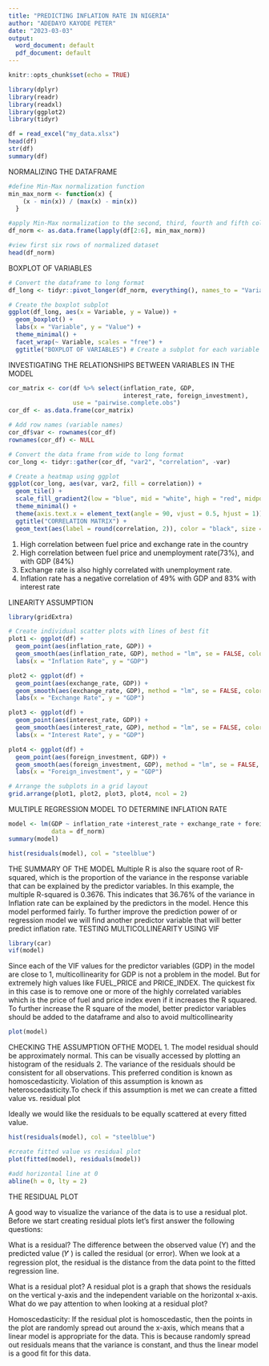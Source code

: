 ---
title: "PREDICTING INFLATION RATE IN NIGERIA"
author: "ADEDAYO KAYODE PETER"
date: "2023-03-03"
output:
  word_document: default
  pdf_document: default
---

```{r setup, include=FALSE}
knitr::opts_chunk$set(echo = TRUE)
```
```{r}
library(dplyr)
library(readr)
library(readxl)
library(ggplot2)
library(tidyr)
```

```{r}
df = read_excel("my_data.xlsx")
head(df)
str(df)
summary(df)
```

NORMALIZING THE DATAFRAME 
```{r}
#define Min-Max normalization function
min_max_norm <- function(x) {
    (x - min(x)) / (max(x) - min(x))
  }

#apply Min-Max normalization to the second, third, fourth and fifth columns in the dataframe
df_norm <- as.data.frame(lapply(df[2:6], min_max_norm))

#view first six rows of normalized dataset
head(df_norm)
```
BOXPLOT OF VARIABLES
```{r}
# Convert the dataframe to long format
df_long <- tidyr::pivot_longer(df_norm, everything(), names_to = "Variable", values_to = "Value")

# Create the boxplot subplot
ggplot(df_long, aes(x = Variable, y = Value)) +
  geom_boxplot() +
  labs(x = "Variable", y = "Value") +
  theme_minimal() +
  facet_wrap(~ Variable, scales = "free") +
  ggtitle("BOXPLOT OF VARIABLES") # Create a subplot for each variable
```

INVESTIGATING THE RELATIONSHIPS BETWEEN VARIABLES IN THE MODEL
```{r}

cor_matrix <- cor(df %>% select(inflation_rate, GDP, 
                                interest_rate, foreign_investment), 
                  use = "pairwise.complete.obs")
cor_df <- as.data.frame(cor_matrix)

# Add row names (variable names)
cor_df$var <- rownames(cor_df)
rownames(cor_df) <- NULL

# Convert the data frame from wide to long format
cor_long <- tidyr::gather(cor_df, "var2", "correlation", -var)

# Create a heatmap using ggplot
ggplot(cor_long, aes(var, var2, fill = correlation)) +
  geom_tile() +
  scale_fill_gradient2(low = "blue", mid = "white", high = "red", midpoint = 0) +
  theme_minimal() +
  theme(axis.text.x = element_text(angle = 90, vjust = 0.5, hjust = 1)) +
  ggtitle("CORRELATION MATRIX") +
  geom_text(aes(label = round(correlation, 2)), color = "black", size = 3, show.legend = FALSE)
```
1. High correlation between fuel price and exchange rate in the country
2. High correlation between fuel price and unemployment rate(73%), and with GDP (84%)
3. Exchange rate is also highly correlated with unemployment rate.
4. Inflation rate has a  negative correlation of 49% with GDP and 83% with interest rate


LINEARITY ASSUMPTION
```{r}
library(gridExtra)

# Create individual scatter plots with lines of best fit
plot1 <- ggplot(df) +
  geom_point(aes(inflation_rate, GDP)) +
  geom_smooth(aes(inflation_rate, GDP), method = "lm", se = FALSE, color = "red") +
  labs(x = "Inflation Rate", y = "GDP")

plot2 <- ggplot(df) +
  geom_point(aes(exchange_rate, GDP)) +
  geom_smooth(aes(exchange_rate, GDP), method = "lm", se = FALSE, color = "red") +
  labs(x = "Exchange Rate", y = "GDP")

plot3 <- ggplot(df) +
  geom_point(aes(interest_rate, GDP)) +
  geom_smooth(aes(interest_rate, GDP), method = "lm", se = FALSE, color = "red") +
  labs(x = "Interest Rate", y = "GDP")

plot4 <- ggplot(df) +
  geom_point(aes(foreign_investment, GDP)) +
  geom_smooth(aes(foreign_investment, GDP), method = "lm", se = FALSE, color = "red") +
  labs(x = "Foreign_investment", y = "GDP")

# Arrange the subplots in a grid layout
grid.arrange(plot1, plot2, plot3, plot4, ncol = 2)
```

MULTIPLE REGRESSION MODEL TO DETERMINE INFLATION RATE

```{r}
model <- lm(GDP ~ inflation_rate +interest_rate + exchange_rate + foreign_investment,
            data = df_norm)
summary(model)

hist(residuals(model), col = "steelblue")
```


THE SUMMARY OF THE MODEL
Multiple R is also the square root of R-squared, which is the proportion of the variance in the response variable that can be explained by the predictor variables. In this example, the multiple R-squared is 0.3676. This indicates that 36.76% of the variance in Inflation rate can be explained by the predictors in the model. Hence this model performed fairly. To further improve the prediction power of or regression model we will find another predictor variable that will better predict inflation rate.
TESTING MULTICOLLINEARITY USING VIF
```{r}
library(car)
vif(model)
```
Since each of the VIF values for the predictor variables (GDP) in the model are close to 1, multicollinearity for GDP is not a problem in the model. But for extremely high values like FUEL_PRICE and PRICE_INDEX. The quickest fix in this case is to remove one or more of the highly correlated variables which is the price of fuel and price index even if it increases the R squared. To further increase the R square of the model, better predictor variables should be added to the dataframe and also to avoid multicollinearity 


```{r}
plot(model)
```
CHECKING THE ASSUMPTION OFTHE MODEL
1. The model residual should be approximately normal. This can be visually accessed by plotting an histogram of the residuals
2. The variance of the residuals should be consistent for all observations.
This preferred condition is known as homoscedasticity. Violation of this assumption is known as heteroscedasticity.To check if this assumption is met we can create a fitted value vs. residual plot


Ideally we would like the residuals to be equally scattered at every fitted value. 
```{r}
hist(residuals(model), col = "steelblue")

#create fitted value vs residual plot
plot(fitted(model), residuals(model))

#add horizontal line at 0
abline(h = 0, lty = 2)
```


THE RESIDUAL PLOT

A good way to visualize the variance of the data is to use a residual plot. Before we start creating residual plots let's first answer the following questions:

What is a residual?
The difference between the observed value (Y) and the predicted value (𝑌̂ ) is called the residual (or error). When we look at a regression plot, the residual is the distance from the data point to the fitted regression line.

What is a residual plot?
A residual plot is a graph that shows the residuals on the vertical y-axis and the independent variable on the horizontal x-axis.
What do we pay attention to when looking at a residual plot?

Homoscedasticity: If the residual plot is homoscedastic, then the points in the plot are randomly spread out around the x-axis, which means that a linear model is appropriate for the data. This is because randomly spread out residuals means that the variance is constant, and thus the linear model is a good fit for this data.




